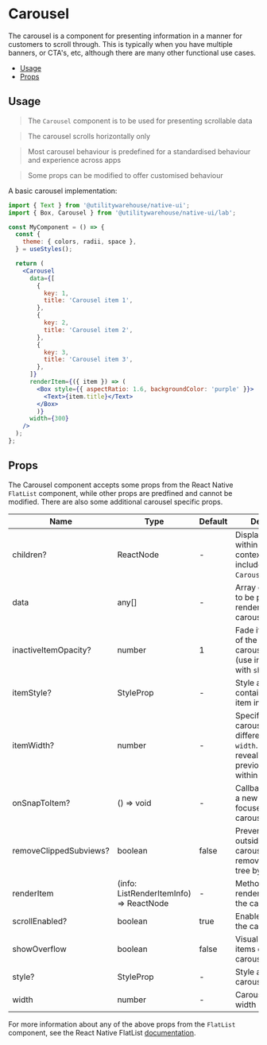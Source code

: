 
<Meta of={Stories} />

<BackToTopButton />

# Carousel

The carousel is a component for presenting information in a manner for customers to scroll through. This is typically when you have multiple banners, or CTA's, etc, although there are many other functional use cases.

- [Usage](#usage)
- [Props](#props)

<DocComponentWrap>
  <Box mb="$4">
    <Alert text="This component is in the lab until it has been more widely implemented and any implementations standardised." />
  </Box>
  <Box mb="$6">
    <Alert
      colorScheme="gold"
      text="The carousel is a specific implementation of FlatList. Some props cannot be modified. This is to ensure standardised behaviour and presentation."
    />
  </Box>
</DocComponentWrap>

## Usage

> The `Carousel` component is to be used for presenting scrollable data

> The carousel scrolls horizontally only

> Most carousel behaviour is predefined for a standardised behaviour and experience across apps

> Some props can be modified to offer customised behaviour

A basic carousel implementation:

```jsx
import { Text } from '@utilitywarehouse/native-ui';
import { Box, Carousel } from '@utilitywarehouse/native-ui/lab';

const MyComponent = () => {
  const {
    theme: { colors, radii, space },
  } = useStyles();

  return (
    <Carousel
      data={[
        {
          key: 1,
          title: 'Carousel item 1',
        },
        {
          key: 2,
          title: 'Carousel item 2',
        },
        {
          key: 3,
          title: 'Carousel item 3',
        },
      ]}
      renderItem={({ item }) => (
        <Box style={{ aspectRatio: 1.6, backgroundColor: 'purple' }}>
          <Text>{item.title}</Text>
        </Box>
        )}
      width={300}
    />
  );
};
```

## Props

The Carousel component accepts some props from the React Native `FlatList` component, while other props are predfined and cannot be modified. There are also some additional carousel specific props.

| Name                   | Type                                    | Default | Description                                                                                                                    |
| ---------------------- | --------------------------------------- | ------- | ------------------------------------------------------------------------------------------------------------------------------ |
| children?              | ReactNode                               | -       | Display any content within the carousel context. This may include `CarouselPagination`.                                        |
| data                   | any[]                                   | -       | Array of data items to be passed for rendering in the carousel                                                                 |
| inactiveItemOpacity?   | number                                  | 1       | Fade items outside of the active carousel viewport (use in conjunction with `showOverflow`)                                    |
| itemStyle?             | StyleProp                               | -       | Style applied to the container of each item in the carousel                                                                    |
| itemWidth?             | number                                  | -       | Specify the width of carousel items if different from `width`. Useful for revealing the previous/next item within the viewport |
| onSnapToItem?          | () => void                              | -       | Callback each time a new item is focused in the carousel viewport                                                              |
| removeClippedSubviews? | boolean                                 | false   | Prevent items outside of the carousl being removed from the tree by default                                                    |
| renderItem             | (info: ListRenderItemInfo) => ReactNode | -       | Method used to render each item in the carousel                                                                                |
| scrollEnabled?         | boolean                                 | true    | Enable or disable the carousel                                                                                                 |
| showOverflow           | boolean                                 | false   | Visually reveal the items outside of the carousel viewport                                                                     |
| style?                 | StyleProp                               | -       | Style applied to the carousel container                                                                                        |
| width                  | number                                  | -       | Carousel viewport width                                                                                                        |

For more information about any of the above props from the `FlatList` component, see the React Native FlatList [documentation](https://reactnative.dev/docs/flatlist).